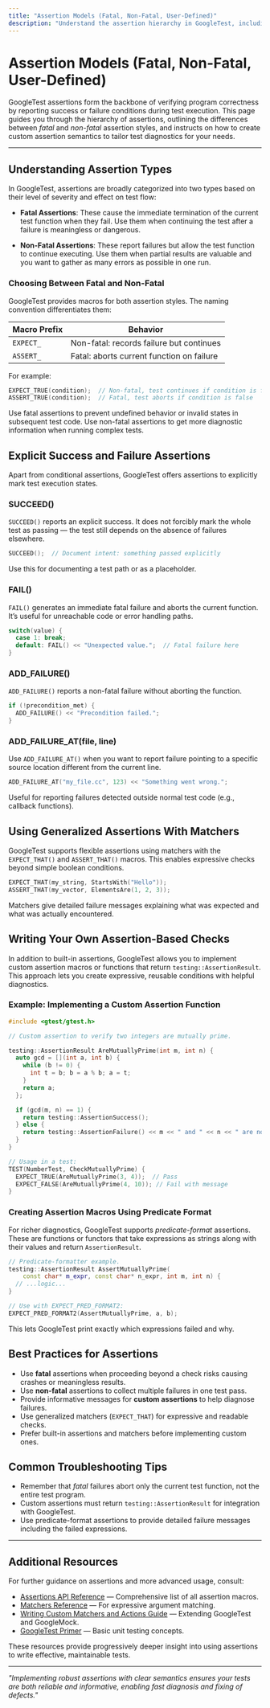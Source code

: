 ```yaml
---
title: "Assertion Models (Fatal, Non-Fatal, User-Defined)"
description: "Understand the assertion hierarchy in GoogleTest, including fatal and non-fatal assertion styles, and how to implement your own assertion semantics for stronger testing guarantees and custom diagnostics."
---
```


# Assertion Models (Fatal, Non-Fatal, User-Defined)

GoogleTest assertions form the backbone of verifying program correctness by reporting success or failure conditions during test execution. This page guides you through the hierarchy of assertions, outlining the differences between *fatal* and *non-fatal* assertion styles, and instructs on how to create custom assertion semantics to tailor test diagnostics for your needs.

---

## Understanding Assertion Types

In GoogleTest, assertions are broadly categorized into two types based on their level of severity and effect on test flow:

- **Fatal Assertions**: These cause the immediate termination of the current test function when they fail. Use them when continuing the test after a failure is meaningless or dangerous.

- **Non-Fatal Assertions**: These report failures but allow the test function to continue executing. Use them when partial results are valuable and you want to gather as many errors as possible in one run.

### Choosing Between Fatal and Non-Fatal

GoogleTest provides macros for both assertion styles. The naming convention differentiates them:

| Macro Prefix | Behavior                     |
|--------------|------------------------------|
| `EXPECT_`    | Non-fatal: records failure but continues  |
| `ASSERT_`    | Fatal: aborts current function on failure |

For example:

```cpp
EXPECT_TRUE(condition);  // Non-fatal, test continues if condition is false
ASSERT_TRUE(condition);  // Fatal, test aborts if condition is false
```

Use fatal assertions to prevent undefined behavior or invalid states in subsequent test code. Use non-fatal assertions to get more diagnostic information when running complex tests.

## Explicit Success and Failure Assertions

Apart from conditional assertions, GoogleTest offers assertions to explicitly mark test execution states.

### SUCCEED()

`SUCCEED()` reports an explicit success. It does not forcibly mark the whole test as passing — the test still depends on the absence of failures elsewhere.

```cpp
SUCCEED();  // Document intent: something passed explicitly
```

Use this for documenting a test path or as a placeholder.

### FAIL()

`FAIL()` generates an immediate fatal failure and aborts the current function. It’s useful for unreachable code or error handling paths.

```cpp
switch(value) {
  case 1: break;
  default: FAIL() << "Unexpected value.";  // Fatal failure here
}
```

### ADD_FAILURE()

`ADD_FAILURE()` reports a non-fatal failure without aborting the function.

```cpp
if (!precondition_met) {
  ADD_FAILURE() << "Precondition failed.";
}
```

### ADD_FAILURE_AT(file, line)

Use `ADD_FAILURE_AT()` when you want to report failure pointing to a specific source location different from the current line.

```cpp
ADD_FAILURE_AT("my_file.cc", 123) << "Something went wrong.";
```

Useful for reporting failures detected outside normal test code (e.g., callback functions).

## Using Generalized Assertions With Matchers

GoogleTest supports flexible assertions using matchers with the `EXPECT_THAT()` and `ASSERT_THAT()` macros. This enables expressive checks beyond simple boolean conditions.

```cpp
EXPECT_THAT(my_string, StartsWith("Hello"));
ASSERT_THAT(my_vector, ElementsAre(1, 2, 3));
```

Matchers give detailed failure messages explaining what was expected and what was actually encountered.

## Writing Your Own Assertion-Based Checks

In addition to built-in assertions, GoogleTest allows you to implement custom assertion macros or functions that return `testing::AssertionResult`. This approach lets you create expressive, reusable conditions with helpful diagnostics.

### Example: Implementing a Custom Assertion Function

```cpp
#include <gtest/gtest.h>

// Custom assertion to verify two integers are mutually prime.

testing::AssertionResult AreMutuallyPrime(int m, int n) {
  auto gcd = [](int a, int b) {
    while (b != 0) {
      int t = b; b = a % b; a = t;
    }
    return a;
  };

  if (gcd(m, n) == 1) {
    return testing::AssertionSuccess();
  } else {
    return testing::AssertionFailure() << m << " and " << n << " are not mutually prime.";
  }
}

// Usage in a test:
TEST(NumberTest, CheckMutuallyPrime) {
  EXPECT_TRUE(AreMutuallyPrime(3, 4));  // Pass
  EXPECT_FALSE(AreMutuallyPrime(4, 10)); // Fail with message
}
```

### Creating Assertion Macros Using Predicate Format

For richer diagnostics, GoogleTest supports *predicate-format* assertions. These are functions or functors that take expressions as strings along with their values and return `AssertionResult`.

```cpp
// Predicate-formatter example.
testing::AssertionResult AssertMutuallyPrime(
    const char* m_expr, const char* n_expr, int m, int n) {
  // ...logic...
}

// Use with EXPECT_PRED_FORMAT2:
EXPECT_PRED_FORMAT2(AssertMutuallyPrime, a, b);
```

This lets GoogleTest print exactly which expressions failed and why.

## Best Practices for Assertions

- Use **fatal** assertions when proceeding beyond a check risks causing crashes or meaningless results.
- Use **non-fatal** assertions to collect multiple failures in one test pass.
- Provide informative messages for **custom assertions** to help diagnose failures.
- Use generalized matchers (`EXPECT_THAT`) for expressive and readable checks.
- Prefer built-in assertions and matchers before implementing custom ones.

## Common Troubleshooting Tips

- Remember that *fatal* failures abort only the current test function, not the entire test program.
- Custom assertions must return `testing::AssertionResult` for integration with GoogleTest.
- Use predicate-format assertions to provide detailed failure messages including the failed expressions.

---

## Additional Resources

For further guidance on assertions and more advanced usage, consult:

- [Assertions API Reference](../api_reference/test_framework_api/assertions.md) — Comprehensive list of all assertion macros.
- [Matchers Reference](../api_reference/mocking_api/matchers_reference.md) — For expressive argument matching.
- [Writing Custom Matchers and Actions Guide](../guides/advanced-usage-patterns/custom-matchers-actions.md) — Extending GoogleTest and GoogleMock.
- [GoogleTest Primer](../guides/core-workflows/authoring-unit-tests.md) — Basic unit testing concepts.

These resources provide progressively deeper insight into using assertions to write effective, maintainable tests.

---

_"Implementing robust assertions with clear semantics ensures your tests are both reliable and informative, enabling fast diagnosis and fixing of defects."_